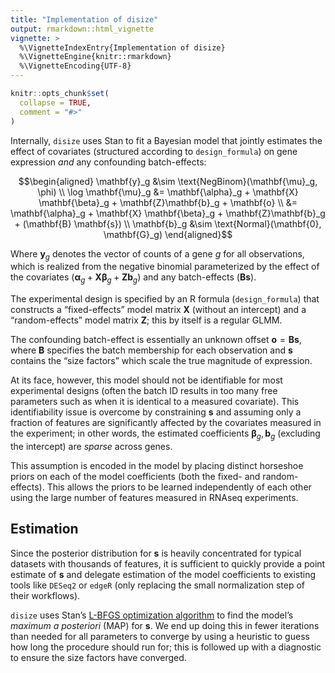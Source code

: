 ```yaml
---
title: "Implementation of disize"
output: rmarkdown::html_vignette
vignette: >
  %\VignetteIndexEntry{Implementation of disize}
  %\VignetteEngine{knitr::rmarkdown}
  %\VignetteEncoding{UTF-8}
---
```


```r
knitr::opts_chunk$set(
  collapse = TRUE,
  comment = "#>"
)
```

Internally, `disize` uses Stan to fit a Bayesian model that jointly estimates the effect of covariates (structured according to `design_formula`) on gene expression *and* any confounding batch-effects:

$$\begin{aligned}
    \mathbf{y}_g &\sim \text{NegBinom}(\mathbf{\mu}_g, \phi) \\
    \log \mathbf{\mu}_g &= \mathbf{\alpha}_g + \mathbf{X} \mathbf{\beta}_g + \mathbf{Z}\mathbf{b}_g + \mathbf{o} \\
        &= \mathbf{\alpha}_g + \mathbf{X} \mathbf{\beta}_g + \mathbf{Z}\mathbf{b}_g + (\mathbf{B} \mathbf{s}) \\
    \mathbf{b}_g &\sim \text{Normal}(\mathbf{0}, \mathbf{G}_g)
\end{aligned}$$

Where $\mathbf{y}_g$ denotes the vector of counts of a gene $g$ for all observations, which is realized from the negative binomial parameterized by the effect of the covariates ($\mathbf{\alpha}_g + \mathbf{X} \mathbf{\beta}_g + \mathbf{Z}\mathbf{b}_g$) and any batch-effects ($\mathbf{B} \mathbf{s}$).

The experimental design is specified by an R formula (`design_formula`) that constructs a "fixed-effects" model matrix $\mathbf{X}$ (without an intercept) and a "random-effects" model matrix $\mathbf{Z}$; this by itself is a regular GLMM.

The confounding batch-effect is essentially an unknown offset $\mathbf{o} = \mathbf{B} \mathbf{s}$, where $\mathbf{B}$ specifies the batch membership for each observation and $\mathbf{s}$ contains the "size factors" which scale the true magnitude of expression.

At its face, however, this model should not be identifiable for most experimental designs (often the batch ID results in too many free parameters such as when it is identical to a measured covariate).
This identifiability issue is overcome by constraining $\mathbf{s}$ and assuming only a fraction of features are significantly affected by the covariates measured in the experiment;
in other words, the estimated coefficients $\mathbf{\beta}_g, \mathbf{b}_g$ (excluding the intercept) are *sparse* across genes.

This assumption is encoded in the model by placing distinct horseshoe priors on each of the model coefficients (both the fixed- and random-effects).
This allows the priors to be learned independently of each other using the large number of features measured in RNAseq experiments.

## Estimation

Since the posterior distribution for $\mathbf{s}$ is heavily concentrated for typical datasets with thousands of features, it is sufficient to quickly provide a point estimate of $\mathbf{s}$ and delegate estimation of the model coefficients to existing tools like `DESeq2` or `edgeR` (only replacing the small normalization step of their workflows).

`disize` uses Stan's [L-BFGS optimization algorithm](https://mc-stan.org/docs/reference-manual/optimization.html) to find the model's *maximum a posteriori* (MAP) for $\mathbf{s}$. We end up doing this in fewer iterations than needed for all parameters to converge by using a heuristic to guess how long the procedure should run for; this is followed up with a diagnostic to ensure the size factors have converged.
